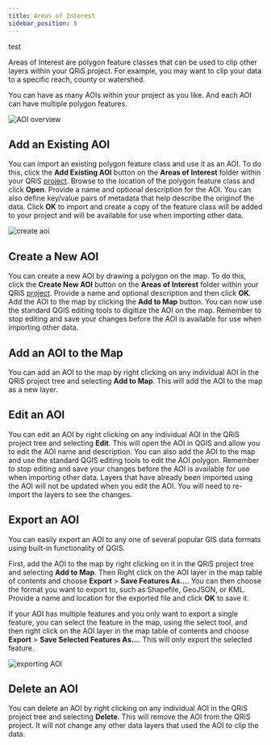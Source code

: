 ```yaml
---
title: Areas of Interest
sidebar_position: 5
---
```

test

Areas of Interest are polygon feature classes that can be used to clip other layers within your QRiS project. For example, you may want to clip your data to a specific reach, county or watershed. 

You can have as many AOIs within your project as you like. And each AOI can have multiple polygon features.

![AOI overview](/images/software-help/aoi-overview.png)

## Add an Existing AOI

You can import an existing polygon feature class and use it as an AOI. To do this, click the **Add Existing AOI** button on the **Areas of Interest** folder within your QRiS [project](/software-help/projects). Browse to the location of the polygon feature class and click **Open**. Provide a name and optional description for the AOI. You can also define key/value pairs of metadata that help describe the originof the data. Click **OK** to import and create a copy of the feature class will be added to your project and will be available for use when importing other data.

![create aoi](/images/software-help/create-aoi.png)

## Create a New AOI

You can create a new AOI by drawing a polygon on the map. To do this, click the **Create New AOI** button on the **Areas of Interest** folder within your QRiS [project](/software-help/projects). Provide a name and optional description and then click **OK**. Add the AOI to the map by clicking the **Add to Map** button. You can now use the standard QGIS editing tools to digitize the AOI on the map. Remember to stop editing and save your changes before the AOI is available for use when importing other data.

## Add an AOI to the Map

You can add an AOI to the map by right clicking on any individual AOI in the QRiS project tree and selecting **Add to Map**. This will add the AOI to the map as a new layer. 

## Edit an AOI

You can edit an AOI by right clicking on any individual AOI in the QRiS project tree and selecting **Edit**. This will open the AOI in QGIS and allow you to edit the AOI name and description. You can also add the AOI to the map and use the standard QGIS editing tools to edit the AOI polygon. Remember to stop editing and save your changes before the AOI is available for use when importing other data. Layers that have already been imported using the AOI will not be updated when you edit the AOI. You will need to re-import the layers to see the changes.

## Export an AOI

You can easily export an AOI to any one of several popular GIS data formats using built-in functionality of QGIS.

First, add the AOI to the map by right clicking on it in the QRiS project tree and selecting **Add to Map**. Then Right click on the AOI layer in the map table of contents and choose **Export** > **Save Features As...**. You can then choose the format you want to export to, such as Shapefile, GeoJSON, or KML. Provide a name and location for the exported file and click **OK** to save it.

If your AOI has multiple features and you only want to export a single feature, you can select the feature in the map, using the select tool, and then right click on the AOI layer in the map table of contents and choose **Export** > **Save Selected Features As...**. This will only export the selected feature.

![exporting AOI](/images/software-help/exporting_aoi.gif)

## Delete an AOI

You can delete an AOI by right clicking on any individual AOI in the QRiS project tree and selecting **Delete**. This will remove the AOI from the QRiS project. It will not change any other data layers that used the AOI to clip the data.
